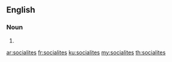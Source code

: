 ==English==

===Noun===
{{head|en|noun plural form}}

# {{plural of|socialite|lang=en}}

[[ar:socialites]]
[[fr:socialites]]
[[ku:socialites]]
[[my:socialites]]
[[th:socialites]]